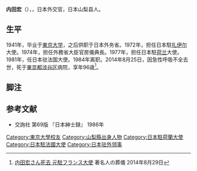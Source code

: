 {{Infobox ambassador
| name  = 内田 宏
| original_name = 
| native_name_lang = 
| image = 
| imagesize = 
| order = 20
| ambassador_from = 日本
| country = 法國
| term_start = 1981年
| term_end = 1984年
|1blankname    = {{nowrap|[[外務大臣_(日本)|外務大臣]]}}
|1namedata     = [[園田直|園田直]]<br>[[櫻内義雄|櫻内義雄]]<br>[[安倍晋太郎|安倍晋太郎]]
| predecessor = {{link-ja|井川克一|井川克一}}
| successor = {{link-ja|本野盛幸|本野盛幸}}
| order2 = 10
| ambassador_from2 = 日本
| country2 = 荷蘭
| term_start2 = 1977年
| term_end2 = 1981年
|1blankname2    = {{nowrap|[[外務大臣_(日本)|外務大臣]]}}
|1namedata2     = {{link-ja|鳩山威一郎|鳩山威一郎}}<br>[[園田直|園田直]]<br>[[大来佐武郎|大来佐武郎]]<br>[[伊東正義|伊東正義]]<br>園田直
| predecessor2 = {{link-ja|高島益郎|高島益郎}}
| successor2 = {{link-ja|中島信之|中島信之}}
| order3 = 1
| ambassador_from3 = 日本
| country3 = 扎伊爾
| term_start3 = 1972年
| term_end3 = 1974年
|1blankname3    = {{nowrap|[[外務大臣_(日本)|外務大臣]]}}
|1namedata3     = [[福田赳夫|福田赳夫]]<br>[[大平正芳|大平正芳]]<br>{{link-ja|木村俊夫|木村俊夫}}
| predecessor3 = 新創職位
| successor3 = {{link-ja|山下和夫|山下和夫}}
|birth_date = {{birth date|1918|2|23}}
|birth_place = {{JPN}}[[山梨縣|山梨縣]]
|death_date = {{death date and age|2014|8|25|1918|2|23}}
|death_place = {{JPN}}[[東京都|東京都]][[澀谷區|澀谷區]]
|alma_mater = [[東京大学|東京大学]]法学部
|profession = 
|occupation=
|spouse = 
|parents=
|relatives= 
|children= 
|party = 
|website=
}}
'''内田宏'''（{{lang-ja|'''内田 宏'''，うちだ ひろし}}），{{bd|1918年|2月23日|2014年|8月25日|catIdx=Uchida}}，日本外交官，日本山梨县人。

== 生平 ==
1941年，毕业于[[東京帝国大学|東京大学]]，之后供职于日本外务省。1972年，担任日本駐[[扎伊尔|扎伊尔]]大使。1974年，担任外務省大臣官房儀典長。1977年，担任日本駐[[荷兰|荷兰]]大使。 1981年，任日本驻法国大使。1984年离职。2014年8月25日，因急性呼吸不全去世，死于[[東京都|東京都]][[涉谷区|涉谷区]]病院，享年96歳<ref>[http://sougi.bestnet.ne.jp/php/funeral_jump.php?dummy=%B5%FE%BF%FD&person=%C6%E2%C5%C4%B9%A8&person_type=D&type=CD&start_id=1&rcv_funeral_id=/N/37OXAuXM/aO 内田宏さん死去 元駐フランス大使] {{Wayback|url=http://sougi.bestnet.ne.jp/php/funeral_jump.php?dummy=%B5%FE%BF%FD&person=%C6%E2%C5%C4%B9%A8&person_type=D&type=CD&start_id=1&rcv_funeral_id=%2FN%2F37OXAuXM%2FaO |date=20190801155401 }} 著名人の葬儀 2014年8月29日</ref>。

==脚注==
{{Reflist}}

== 参考文献 ==
* 交詢社 第69版 『日本紳士録』 1986年

{{DEFAULTSORT:Uchida Hiroshi}}
[[Category:東京大學校友|Category:東京大學校友]]
[[Category:山梨縣出身人物|Category:山梨縣出身人物]]
[[Category:日本駐荷蘭大使|Category:日本駐荷蘭大使]]
[[Category:日本駐法國大使|Category:日本駐法國大使]]
[[Category:日本驻外领事|Category:日本驻外领事]]
